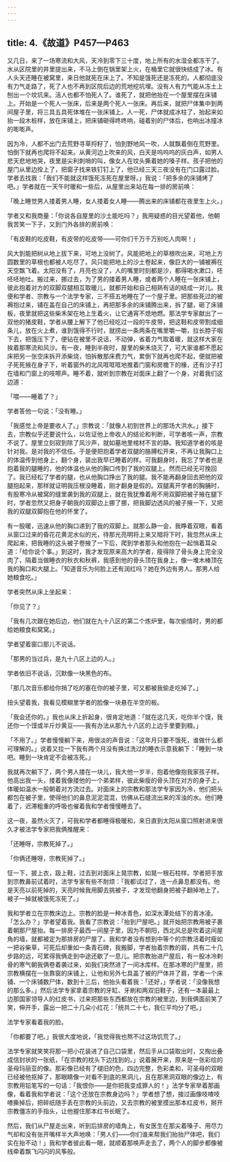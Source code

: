 ```yaml
---
---
---
```

title: 4.《故道》P457—P463
---





又几日，来了一场寒流和大风，天冷到零下三十度，地上所有的水湿全都冻干了。水从区院里的井里提出来，不马上倒在锅里架上火，在桶里它就很快结成了冰。有人头天还睡在被窝里，来日他就死在床上了。不知是饿死还是冻死的。人都彻底没有力气走路了，死了人也不再到区院后边的荒地挖坑埋。没有人有力气能从冻土上刨出一个坟坑来。活人也都不怕死人了。谁死了，就把他抬在一个屋里摆在床铺上。开始是一个死人一张床，后来是两个死人一张床。再后来，就把尸体集中到两间屋子里，将三具五具死体堆在一张床铺上。人一死，尸体就成冰柱了，抬起来如抬一段木桩样，放在床铺上，把床铺砸得咚咚响，碰着别的尸体后，也响出冰撞冰的嘭嘭声。

因为冷，人都不出门去荒野寻草捋籽了，怕到野地风一吹，人就飘着倒在荒野里。怕倒下就再也爬将不起来。从黄河边上吹来的风，白天是呜呜呜的灰白声，如男人悲天悲地地哭，夜里是尖利刺哨的叫，像女人在坟头撕着她的嗓子样。孩子把他的屋门从里边拴上了，把窗子找来铁钉钉上了，他已经三天三夜没有在门口露过脸。学者去找我：「我们不能就这样饿死冻死在屋里呀。」我说：「把多余的床铺烤了吧。」学者就在一天午时暖和一些后，从屋里出来站在每一排的房前唤：

「晚上睡觉男人搂着男人睡，女人搂着女人睡——腾出来的床铺都在夜里生上火。」

学者又和我商量：「你说各自屋里的沙土能吃吗？」我用疑惑的目光望着他，他朝我苦笑一下子，又到门外各排的房前唤：

「有皮鞋的吃皮鞋，有皮带的吃皮带——可你们千万千万别吃人肉啊！」

风大到能把树从地上拔下来，可地上没树了。风能把地上的草根吹出来，可地上方圆数里的草根也都被人吃尽了。风只能把地上的沙土卷起来，像巨大的一铺被褥在天空飘飞着。太阳没有了，月亮也没了，人的嘴里时刻都是沙，都得喝水漱口，呸呸呸地吐。搬过来，挪过去，为了男的搂着男人睡，或者两个人睡在一张床铺上，彼此抱着对方的双脚双腿相互取暖儿，就都开始和自己相熟有话的结成一对儿。我便和学者、宗教与一个法学专家，三不搭五地睡在了一个屋子里。把那些死过的被褥抱过来，铺在盖在自己的床铺上，再把那多余的床铺腾出来，拆了腿，砸了床铺板，夜里就把这些柴禾架在地上生着火，让它通宵不熄地燃。那法学专家献出了一双他的猪皮鞋，学者从腰上解下了他已经吃过一段的牛皮带，把这鞋和皮带割成细条儿，放在火上煮，谁到饿得不行时，就捞出一条两条在嘴里嚼一嚼，拉长脖子咽下去，把饿压下了，便钻在被里不说话，不动弹，省着力气取着暖，就这样大家在挨着那寒流和风沙。有一夜，睡到半夜时，屋里的柴禾烧灭了，可大家谁都不愿起床把另一张空床拆开添柴烧，怕拆散那床费力气，累倒下就再也爬不起，便就把被子死死掖在身子下，听着窗外的北风哐哐哐地推着门窗和房檐下的椽，还有沙子打在墙和门窗上的吱嚓声。睡不着，就听到宗教在对面床上翻了一个身，对着我们这边道：

「喂——睡着了？」

学者答他一句说：「没有睡。」

「我感觉上帝是要收人了。」宗教说：「就像人初到世界上的那场大洪水。」接下去，宗教似乎还要说什么，以佐证他上帝收人的结论和判断，可学者咳一声，宗教不说了。屋里立刻寂到除了风沙声，就如墓地里棺材不言的静。我知道学者的咳是针对我。是对我的不信任。于是便把抱着学者双腿的胳膊松开来，不再让我胸口上的体温传到他身上，翻个身，装出我早已睡着的样。可我翻身时，我忘了学者也是抱着我的腿睡的，他的体温也从他的胸口传到了我的双腿上。然而已经无可挽回了。我已经松了学者的腿，也从他胸口挣出了我的腿。我不能再翻身回去把他的双腿抱起来，那样就证明我压根没睡着，刚才翻身是假的。双腿离开学者的胸脯时，有股寒冷从被窝的缝里袭到我的双腿上，就在我犹豫着用不用双脚把被子掖在腿下时，学者忽然又把身子朝我的双脚边上挪了挪，把我脚边透风的被子掖一下，又把我的双腿双脚抱在他的怀里了。

有一股暖，迅速从他的胸口递到了我的双脚上。就那么静一会，我睁着双眼，看着从窗口过来的昏花花黄泥水似的光，待那光亮明将上来又暗将下时，我忽然从床上爬起来，把我睡的这头被子卷掖了一下后，爬到学者那头和他抱在一起悄着耳朵道：「给你说个事。」到这时，我才发现原来高大的学者，瘦得除了骨头身上完全没肉了，隔着当做睡衣的秋衣和秋裤，我感到他的骨头顶在我身上，像一堆木棒顶在我的胸口和大腿上。「知道音乐为何脸上还有润红吗？她在外边有男人。那男人给她粮食吃。」

学者突然从床上坐起来：

「你见了？」

「我有几次跟在她后边，他们就在九十八区的第二个炼炉里，每次偷情时，男的都给她粮食和窝窝。」

学者望着窗口那儿不说话。

「那男的当过兵，是九十八区上边的人。」

学者依旧不说话，沉默像一块黑色的布。

「那几次音乐都给你捎了吃的塞在你的被子里，可又都被我偷走吃掉了。」

扭头望着我，我看见模糊里学者的脸像一块悬在半空的板。

「我会还你的。」我也从床上折起身，很肯定地道：「就在这几天，吃你半个馍，我还你一个馍或半斤炒黄豆——我有办法从那九十八区的上边手里要到粮。」

「不用了。」学者慢慢躺下来，用很淡的声音说：「这年月只要不饿死，谁做什么都可理解的。」说着又拉一下我有两个月没有换过洗过的睡衣示意我躺下：「睡到一块吧。睡到一块肯定不会被冻死。」

我就再次躺下了，两个男人搂在一块儿，我大他一岁半，抱着他像抱我家孩子样。他高出我一头，搂着我像搂他的一个弟弟样，彼此柴瘦的骨头顶在对方的身子上，体暖如温水一般朝着对方流过去。对面床上的宗教和那法学专家因为冷，他们把头都包在被子里，使得他们的鼻息泥泥混混，彷佛从石缝流出来的浑浊的水。他们睡着了，迟滞粗重的呼吸也催着我和学者慢慢睡去了。

这一夜，虽然火灭了，可我和学者都睡得极暖和，来日直到太阳从窗口照射进来很久才被法学专家把我俩推醒来：

「还睡呀，宗教死掉了。」

「你俩还睡呀，宗教死掉了。」

怔一下，披上衣，趿上鞋，过去到对面床上晃宗教，如晃一根石柱样。学者把手放到宗教鼻前试着时，法学专家有些不耐烦：「我都试过了，连一点鼻息都没有。他是天亮以前死掉的，天亮时候我用脚去挑被子，才发现他翻身把被子翻掉地上了。被子一掉就被饿死冻死了。」

我和学者立在宗教床边上。宗教的脸是一种冰青色，如深水潭处结下的青冰凌。「怎么办？」学者望着我。我看了宗教说：「抬到尸屋吧。」就开始把宗教用被子裹着朝那尸屋抬。每一排房子最西一间屋子里，因为不朝阳，西北风总是吹着这间屋角的墙，就都被定为那排房的尸屋了。我和学者没有想到中等个的宗教活着时瘦如一把谷柴草，可死后却重如一条青石碑，我搬脚，学者抬着宗教的肩，共有二十几步路的远，可累得我俩走到中途还歇了一息儿。把宗教抬进尸屋后，有一股冰冷剌骨的寒气朝我俩卷着袭过来，如我们突然进了一间冰库样。在那冰寒的尸屋里，把宗教横摆在一张靠窗的床铺上，让他和另外七具盖了被的尸体并了肩，学者一个床铺、一个床铺数尸体，数到十三后，他抬头看着我：「还好，」学者说：「没像我想的那么多。」然后法学专家拿着宗教的牙缸、牙刷和两双旧鞋子，还有一本最最上边那国家领导人的红皮书，过来把那些东西都放在宗教的被里边，到我俩面前笑了笑，伸开手，露出一把二十几朵小红花：「统共二十七，我仨平均分了吧。」

法学专家看着我的脸。

「你都要了吧。」我很大度地说，「我觉得我也熬不过这场饥荒了。」

法学专家就笑笑将那一把小花装进了自己口袋里，然后手从口袋取出时，又掏出叠成信封状的一张纸，「在宗教的枕头下边找到的。」说着展开来，原来是一张彩绘的圣母玛丽亚的像。那彩像已经有了褪旧的色，四边完整，色彩柔和，可圣母的双眼已经被他抠掉了，那眼睛像一对看不到底的黑洞儿，且在那黑洞双眼的像边上，有宗教用铅笔写的一句话：「我恨你——是你把我变成罪人的！」法学专家举着那画像，看着我和学者说：「这个还放在宗教身边吗？」学者想了想，接过画像吱喳吱喳撕掉后，把碎纸随手丢在宗教的头前边，又去宗教的被里摸出那本红皮书，掰开宗教僵冻的手指头，让他握住那本红书长眠了。

然后，我们从尸屋走出来，听到后排房的墙角上，有女医生在那尖着嗓子、用尽力气却和没有张开嘴样半大声地唤：「男人们——你们谁来帮我们抬抬尸体吧，我们实在抬不动！」我和学者彼此看一眼，就顺着那唤声走去了，两个人的脚步都像被线牵着飘飞闪闪的风筝般。